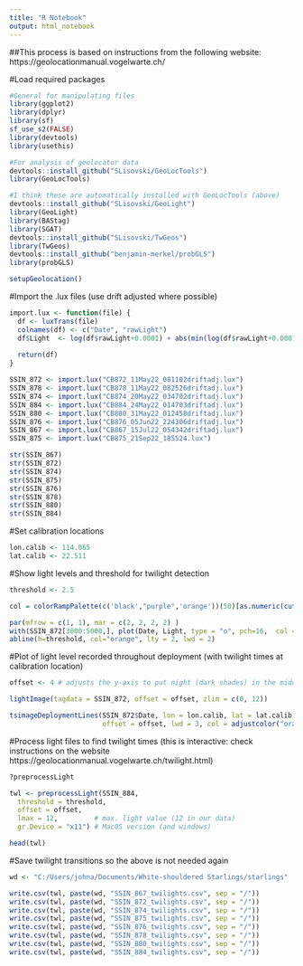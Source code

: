 ```yaml
---
title: "R Notebook"
output: html_notebook
---
```


##This process is based on instructions from the following website:
https://geolocationmanual.vogelwarte.ch/

#Load required packages
```r
#General for manipulating files
library(ggplot2)
library(dplyr)
library(sf)
sf_use_s2(FALSE) 
library(devtools)
library(usethis)

#For analysis of geolocator data
devtools::install_github("SLisovski/GeoLocTools")
library(GeoLocTools)

#I think these are automatically installed with GeoLocTools (above)
devtools::install_github("SLisovski/GeoLight")
library(GeoLight)
library(BAStag)
library(SGAT)
devtools::install_github("SLisovski/TwGeos")
library(TwGeos)
devtools::install_github("benjamin-merkel/probGLS")
library(probGLS)

setupGeolocation()
```


#Import the .lux files (use drift adjusted where possible)
```r
import.lux <- function(file) {
  df <- luxTrans(file)
  colnames(df) <- c("Date", "rawLight")
  df$Light  <- log(df$rawLight+0.0001) + abs(min(log(df$rawLight+0.0001)))
  
  return(df)
}

SSIN_872 <- import.lux("CB872_11May22_081102driftadj.lux") 
SSIN_878 <- import.lux("CB878_11May22_082526driftadj.lux") 
SSIN_874 <- import.lux("CB874_20May22_034702driftadj.lux")
SSIN_884 <- import.lux("CB884_24May22_014703driftadj.lux") 
SSIN_880 <- import.lux("CB880_31May22_012458driftadj.lux")
SSIN_876 <- import.lux("CB876_05Jun22_224306driftadj.lux")
SSIN_867 <- import.lux("CB867_15Jul22_054342driftadj.lux")
SSIN_875 <- import.lux("CB875_21Sep22_185524.lux")

str(SSIN_867)
str(SSIN_872)
str(SSIN_874)
str(SSIN_875)
str(SSIN_876)
str(SSIN_878)
str(SSIN_880)
str(SSIN_884)


```


#Set calibration locations
```r
lon.calib <- 114.065
lat.calib <- 22.511

```


#Show light levels and threshold for twilight detection
```r
threshold <- 2.5

col = colorRampPalette(c('black',"purple",'orange'))(50)[as.numeric(cut(SSIN_867[3000:5000,2],breaks = 50))]

par(mfrow = c(1, 1), mar = c(2, 2, 2, 2) )
with(SSIN_872[3000:5000,], plot(Date, Light, type = "o", pch=16,  col = col, cex = 0.5)) 
abline(h=threshold, col="orange", lty = 2, lwd = 2)

```


#Plot of light level recorded throughout deployment (with twilight times at calibration location)
```r
offset <- 4 # adjusts the y-axis to put night (dark shades) in the middle

lightImage(tagdata = SSIN_872, offset = offset, zlim = c(0, 12))

tsimageDeploymentLines(SSIN_872$Date, lon = lon.calib, lat = lat.calib,
                       offset = offset, lwd = 3, col = adjustcolor("orange", alpha.f = 0.5))


```


#Process light files to find twilight times (this is interactive: check instructions on the website https://geolocationmanual.vogelwarte.ch/twilight.html)
```r
?preprocessLight

twl <- preprocessLight(SSIN_884, 
  threshold = threshold,
  offset = offset, 
  lmax = 12,         # max. light value (12 in our data)
  gr.Device = "x11") # MacOS version (and windows)

head(twl)


```

#Save twilight transitions so the above is not needed again
```r
wd <- "C:/Users/johna/Documents/White-shouldered Starlings/starlings"

write.csv(twl, paste(wd, "SSIN_867_twilights.csv", sep = "/"))
write.csv(twl, paste(wd, "SSIN_872_twilights.csv", sep = "/"))
write.csv(twl, paste(wd, "SSIN_874_twilights.csv", sep = "/"))
write.csv(twl, paste(wd, "SSIN_875_twilights.csv", sep = "/"))
write.csv(twl, paste(wd, "SSIN_876_twilights.csv", sep = "/"))
write.csv(twl, paste(wd, "SSIN_878_twilights.csv", sep = "/"))
write.csv(twl, paste(wd, "SSIN_880_twilights.csv", sep = "/"))
write.csv(twl, paste(wd, "SSIN_884_twilights.csv", sep = "/"))

```

